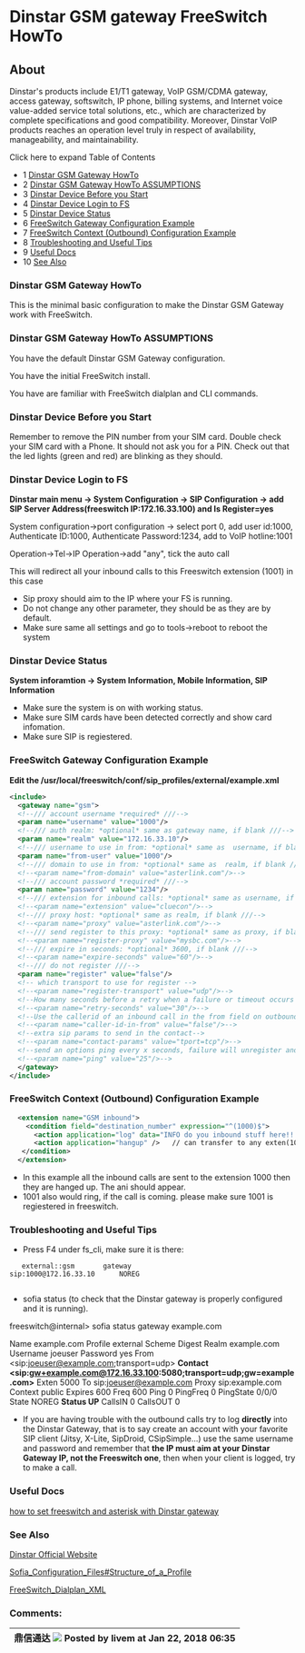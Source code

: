 
# Dinstar GSM gateway FreeSwitch HowTo 

 

## About

Dinstar's products include E1/T1 gateway, VoIP GSM/CDMA gateway, access gateway, softswitch, IP phone, billing systems, and Internet voice value-added service total solutions, etc., which are characterized by complete specifications and good compatibility. Moreover, Dinstar VoIP products reaches an operation level truly in respect of availability, manageability, and maintainability.

Click here to expand Table of Contents

* 1 [Dinstar GSM Gateway HowTo](#dinstar-gsm-gateway-howto)
* 2 [Dinstar GSM Gateway HowTo ASSUMPTIONS](#dinstar-gsm-gateway-howto-assumptions)
* 3 [Dinstar Device Before you Start](#dinstar-device-before-you-start)
* 4 [Dinstar Device Login to FS](#dinstar-gsm-gateway-howto-assumptions)
* 5 [Dinstar Device Status](#dinstar-gsm-gateway-howto)
* 6 [FreeSwitch Gateway Configuration Example](#freeswitch-gateway-configuration-example)
* 7 [FreeSwitch Context (Outbound) Configuration Example](#freeswitch-context-outbound-configuration-example)
* 8 [Troubleshooting and Useful Tips](#troubleshooting-and-useful-tips)
* 9 [Useful Docs](#dinstar-gsm-gateway-howto)
* 10 [See Also](#dinstar-gsm-gateway-howto)

### Dinstar GSM Gateway HowTo

This is the minimal basic configuration to make the Dinstar GSM Gateway work with FreeSwitch.

### Dinstar GSM Gateway HowTo ASSUMPTIONS

You have the default Dinstar GSM Gateway configuration.

You have the initial FreeSwitch install.

You have are familiar with FreeSwitch dialplan and CLI commands.

### Dinstar Device Before you Start

Remember to remove the PIN number from your SIM card. Double check your SIM card with a Phone. It should not ask you for a PIN. Check out that the led lights (green and red) are blinking as they should.

### Dinstar Device Login to FS

**Dinstar main menu -> System Configuration -> SIP Configuration -> add SIP Server Address(freeswitch IP:172.16.33.100) and Is Register=yes**

System configuration->port configuration -> select port 0, add user id:1000, Authenticate ID:1000, Authenticate Password:1234, add to VoIP hotline:1001

Operation->Tel->IP Operation->add "any", tick the auto call

This will redirect all your inbound calls to this Freeswitch extension (1001) in this case

* Sip proxy should aim to the IP where your FS is running.
* Do not change any other parameter, they should be as they are by default.
* Make sure same all settings and go to tools->reboot to reboot the system

### Dinstar Device Status

**System inforamtion -> System Information, Mobile Information, SIP Information**

* Make sure the system is on with working status.
* Make sure SIM cards have been detected correctly and show card infomation.
* Make sure SIP is regiestered.

### FreeSwitch Gateway Configuration Example

**Edit the /usr/local/freeswitch/conf/sip\_profiles/external/example.xml**

```xml
<include>
  <gateway name="gsm">
  <!--/// account username *required* ///-->
  <param name="username" value="1000"/>
  <!--/// auth realm: *optional* same as gateway name, if blank ///-->
  <param name="realm" value="172.16.33.10"/>
  <!--/// username to use in from: *optional* same as  username, if blank ///-->
  <param name="from-user" value="1000"/>
  <!--/// domain to use in from: *optional* same as  realm, if blank ///-->
  <!--<param name="from-domain" value="asterlink.com"/>-->
  <!--/// account password *required* ///-->
  <param name="password" value="1234"/>
  <!--/// extension for inbound calls: *optional* same as username, if blank ///-->
  <!--<param name="extension" value="cluecon"/>-->
  <!--/// proxy host: *optional* same as realm, if blank ///-->
  <!--<param name="proxy" value="asterlink.com"/>-->
  <!--/// send register to this proxy: *optional* same as proxy, if blank ///-->
  <!--<param name="register-proxy" value="mysbc.com"/>-->
  <!--/// expire in seconds: *optional* 3600, if blank ///-->
  <!--<param name="expire-seconds" value="60"/>-->
  <!--/// do not register ///-->
  <param name="register" value="false"/>
  <!-- which transport to use for register -->
  <!--<param name="register-transport" value="udp"/>-->
  <!--How many seconds before a retry when a failure or timeout occurs -->
  <!--<param name="retry-seconds" value="30"/>-->
  <!--Use the callerid of an inbound call in the from field on outbound calls via this gateway -->
  <!--<param name="caller-id-in-from" value="false"/>-->
  <!--extra sip params to send in the contact-->
  <!--<param name="contact-params" value="tport=tcp"/>-->
  <!--send an options ping every x seconds, failure will unregister and/or mark it down-->
  <!--<param name="ping" value="25"/>-->
  </gateway>
</include>
```

### FreeSwitch Context (Outbound) Configuration Example

```xml
  <extension name="GSM inbound">
    <condition field="destination_number" expression="^(1000)$">
      <action application="log" data="INFO do you inbound stuff here!!!!! ani --${ani} "/>
      <action application="hangup" />   // can transfer to any exten(10001,1002...)
   </condition>
  </extension>
```

* In this example all the inbound calls are sent to the extension 1000 then they are hanged up. The ani should appear.
* 1001 also would ring, if the call is coming. please make sure 1001 is regiestered in freeswitch.

### Troubleshooting and Useful Tips

* Press F4 under fs\_cli, make sure it is there:

```text
   external::gsm       gateway                      sip:1000@172.16.33.10      NOREG


```

* sofia status (to check that the Dinstar gateway is properly configured and it is running).

freeswitch@internal> sofia status gateway example.com

Name example.com Profile external Scheme Digest Realm example.com Username joeuser Password yes From \<sip:joeuser@example.com;transport=udp> **Contact \<sip:gw+example.com@172.16.33.100:5080;transport=udp;gw=example.com>** Exten 5000 To sip:joeuser@example.com Proxy sip:example.com Context public Expires 600 Freq 600 Ping 0 PingFreq 0 PingState 0/0/0 State NOREG **Status UP** CallsIN 0 CallsOUT 0

* If you are having trouble with the outbound calls try to log **directly** into the Dinstar Gateway, that is to say create an account with your favorite SIP client (Jitsy, X-Lite, SipDroid, CSipSimple...) use the same username and password and remember that **the IP must aim at your Dinstar Gateway IP, not the Freeswitch one**, then when your client is logged, try to make a call.

### Useful Docs

[how to set freeswitch and asterisk with Dinstar gateway](http://www.dinstar.com/service/Training.aspx)

### See Also

[Dinstar Official Website](http://www.dinstar.com)

[Sofia\_Configuration\_Files#Structure\_of\_a\_Profile](http://wiki.freeswitch.org/wiki/Sofia%5FConfiguration%5FFiles#Structure%5Fof%5Fa%5FProfile)

[FreeSwitch\_Dialplan\_XML](http://wiki.freeswitch.org/wiki/FreeSwitch%5FDialplan%5FXML)

### Comments:

| 鼎信通达 ![](/images/icons/contenttypes/comment_16.png) Posted by livem at Jan 22, 2018 06:35 |
| ---------------------------------------------------------------------------------------- |


